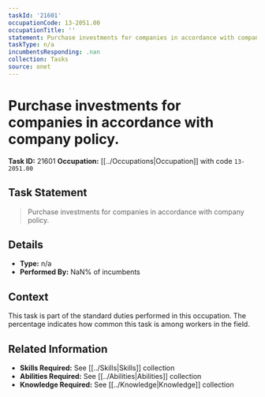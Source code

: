```yaml
---
taskId: '21601'
occupationCode: 13-2051.00
occupationTitle: ''
statement: Purchase investments for companies in accordance with company policy.
taskType: n/a
incumbentsResponding: .nan
collection: Tasks
source: onet
---
```

# Purchase investments for companies in accordance with company policy.

**Task ID:** 21601
**Occupation:** [[../Occupations|Occupation]] with code `13-2051.00`

## Task Statement

> Purchase investments for companies in accordance with company policy.

## Details

- **Type:** n/a
- **Performed By:** NaN% of incumbents

## Context

This task is part of the standard duties performed in this occupation. The percentage indicates how common this task is among workers in the field.

## Related Information

- **Skills Required:** See [[../Skills|Skills]] collection
- **Abilities Required:** See [[../Abilities|Abilities]] collection
- **Knowledge Required:** See [[../Knowledge|Knowledge]] collection

